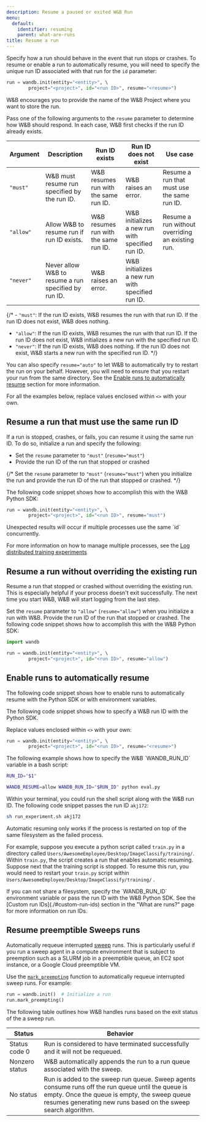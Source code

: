```yaml
---
description: Resume a paused or exited W&B Run
menu:
  default:
    identifier: resuming
    parent: what-are-runs
title: Resume a run
---
```


Specify how a run should behave in the event that run stops or crashes. To resume or enable a run to automatically resume, you will need to specify the unique run ID associated with that run for the `id` parameter:

```python
run = wandb.init(entity="<entity>", \ 
        project="<project>", id="<run ID>", resume="<resume>")
```

<Note>
W&B encourages you to provide the name of the W&B Project where you want to store the run.
</Note>

Pass one of the following arguments to the `resume` parameter to determine how W&B should respond. In each case, W&B first checks if the run ID already exists. 

|Argument | Description | Run ID exists| Run ID does not exist | Use case |
| --- | --- | -- | --| -- |
| `"must"` | W&B must resume run specified by the run ID. | W&B resumes run with the same run ID. | W&B raises an error. | Resume a run that must use the same run ID.  |
| `"allow"`| Allow W&B to resume run if run ID exists. | W&B resumes run with the same run ID. | W&B initializes a new run with specified run ID. | Resume a run without overriding an existing run. |
| `"never"`| Never allow W&B to resume a run specified by run ID. | W&B raises an error. | W&B initializes a new run with specified run ID. | |

{/* - `"must"`:  If the run ID exists, W&B resumes the run with that run ID. If the run ID does not exist, W&B does nothing. 
- `"allow"`:  If the run ID exists, W&B resumes the run with that run ID. If the run ID does not exist, W&B initializes a new run with the specified run ID.
- `"never"`: If the run ID exists, W&B does nothing. If the run ID does not exist, W&B starts a new run with the specified run ID. */}

You can also specify `resume="auto"` to let W&B to automatically try to restart the run on your behalf. However, you will need to ensure that you restart your run from the same directory. See the [Enable runs to automatically resume](#enable-runs-to-automatically-resume) section for more information.

For all the examples below, replace values enclosed within `<>` with your own.

## Resume a run that must use the same run ID
If a run is stopped, crashes, or fails, you can resume it using the same run ID. To do so, initialize a run and specify the following:

* Set the `resume` parameter to `"must"` (`resume="must"`) 
* Provide the run ID of the run that stopped or crashed

{/* Set the `resume` parameter to `"must"` (`resume="must"`) when you initialize the run and provide the run ID of the run that stopped or crashed. */}

The following code snippet shows how to accomplish this with the W&B Python SDK:

```python
run = wandb.init(entity="<entity>", \ 
        project="<project>", id="<run ID>", resume="must")
```

<Warning>
Unexpected results will occur if multiple processes use the same `id` concurrently. 


For more information on  how to manage multiple processes, see the [Log distributed training experiments](/models/track/log/distributed-training/)
</Warning>

## Resume a run without overriding the existing run
Resume a run that stopped or crashed without overriding the existing run. This is especially helpful if your process doesn't exit successfully. The next time you start W&B, W&B will start logging from the last step.

Set the `resume` parameter to `"allow"` (`resume="allow"`) when you initialize a run with W&B. Provide the run ID of the run that stopped or crashed. The following code snippet shows how to accomplish this with the W&B Python SDK:

```python
import wandb

run = wandb.init(entity="<entity>", \ 
        project="<project>", id="<run ID>", resume="allow")
```


## Enable runs to automatically resume 
The following code snippet shows how to enable runs to automatically resume with the Python SDK or with environment variables. 

<Tabs>
<Tab title="W&B Python SDK">
The following code snippet shows how to specify a W&B run ID with the Python SDK. 

Replace values enclosed within `<>` with your own:

```python
run = wandb.init(entity="<entity>", \ 
        project="<project>", id="<run ID>", resume="<resume>")
```
</Tab>
<Tab title="Shell script">
The following example shows how to specify the W&B `WANDB_RUN_ID` variable in a bash script: 

```bash title="run_experiment.sh"
RUN_ID="$1"

WANDB_RESUME=allow WANDB_RUN_ID="$RUN_ID" python eval.py
```
Within your terminal, you could run the shell script along with the W&B run ID. The following code snippet passes the run ID `akj172`: 

```bash
sh run_experiment.sh akj172 
```
</Tab>
</Tabs>


<Warning>
Automatic resuming only works if the process is restarted on top of the same filesystem as the failed process.
</Warning>


For example, suppose you execute a python script called `train.py` in a directory called `Users/AwesomeEmployee/Desktop/ImageClassify/training/`. Within `train.py`, the script creates a run that enables automatic resuming. Suppose next that the training script is stopped. To resume this run, you would need to restart your `train.py` script within `Users/AwesomeEmployee/Desktop/ImageClassify/training/` .


<Note>
If you can not share a filesystem, specify the `WANDB_RUN_ID` environment variable or pass the run ID with the W&B Python SDK. See the [Custom run IDs](./#custom-run-ids) section in the "What are runs?" page for more information on run IDs.
</Note>





## Resume preemptible Sweeps runs
Automatically requeue interrupted [sweep](/models/sweeps/) runs. This is particularly useful if you run a sweep agent in a compute environment that is subject to preemption such as a SLURM job in a preemptible queue, an EC2 spot instance, or a Google Cloud preemptible VM.

Use the [`mark_preempting`](/models/ref/python/experiments/run#mark_preempting) function to automatically requeue interrupted sweep runs. For example:

```python
run = wandb.init()  # Initialize a run
run.mark_preempting()
```
The following table outlines how W&B handles runs based on the exit status of the a sweep run.

|Status| Behavior |
|------| ---------|
|Status code 0| Run is considered to have terminated successfully and it will not be requeued.  |
|Nonzero status| W&B automatically appends the run to a run queue associated with the sweep.|
|No status| Run is added to the sweep run queue. Sweep agents consume runs off the run queue until the queue is empty. Once the queue is empty, the sweep queue resumes generating new runs based on the sweep search algorithm.|